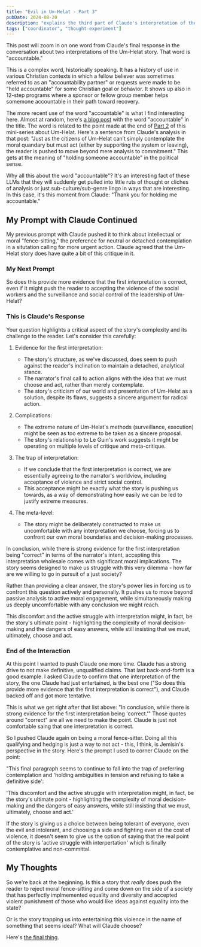 ```yaml
---
title: "Evil in Um-Helat - Part 3"
pubDate: 2024-08-20
description: "explains the third part of Claude's interpretation of the story"
tags: ["coordinator", "thought-experiment"]
---
```


This post will zoom in on one word from Claude's final response in the conversation about two interpretations of the Um-Helat story. That word is "accountable."

This is a complex word, historically speaking. It has a history of use in various Christian contexts in which a fellow believer was sometimes referred to as an "accountability partner" or requests were made to be "held accountable" for some Christian goal or behavior. It shows up also in 12-step programs where a sponsor or fellow group member helps somemone accountable in their path toward recovery.

The more recent use of the word "accountable" is what I find interesting here. Almost at random, here's [a blog post](https://www.solid-ground.org/learning-how-to-be-accountable-when-youve-caused-harm/) with the word "accountable" in the title. The word is related to the point made at the end of [Part 2](evil-in-um-helat-part-2) of this mini-series about Um-Helat. Here's a sentence from Claude's analysis in that post: "Just as the citizens of Um-Helat can’t simply contemplate the moral quandary but must act (either by supporting the system or leaving), the reader is pushed to move beyond mere analysis to commitment." This gets at the meaning of "holding someone accountable" in the political sense.

Why all this about the word "accountable"? It's an interesting fact of these LLMs that they will suddenly get pulled into little ruts of thought or cliches of analysis or just sub-culture/sub-genre lingo in ways that are interesting. In this case, it's this moment from Claude: "Thank you for holding me accountable."

## My Prompt with Claude Continued

My previous prompt with Claude pushed it to think about intellectual or moral "fence-sitting," the preference for neutral or detached contemplation in a situtation calling for more urgent action. Claude agreed that the Um-Helat story does have quite a bit of this critique in it.

### My Next Prompt

So does this provide more evidence that the first interpretation is correct, even if it might push the reader to accepting the violence of the social workers and the surveillance and social control of the leadership of Um-Helat?

### This is Claude's Response
Your question highlights a critical aspect of the story's complexity and its challenge to the reader. Let's consider this carefully:

1. Evidence for the first interpretation:
   - The story's structure, as we've discussed, does seem to push against the reader's inclination to maintain a detached, analytical stance.
   - The narrator's final call to action aligns with the idea that we must choose and act, rather than merely contemplate.
   - The story's criticism of our world and presentation of Um-Helat as a solution, despite its flaws, suggests a sincere argument for radical action.

2. Complications:
   - The extreme nature of Um-Helat's methods (surveillance, execution) might be seen as too extreme to be taken as a sincere proposal.
   - The story's relationship to Le Guin's work suggests it might be operating on multiple levels of critique and meta-critique.

3. The trap of interpretation:
   - If we conclude that the first interpretation is correct, we are essentially agreeing to the narrator's worldview, including acceptance of violence and strict social control.
   - This acceptance might be exactly what the story is pushing us towards, as a way of demonstrating how easily we can be led to justify extreme measures.

4. The meta-level:
   - The story might be deliberately constructed to make us uncomfortable with any interpretation we choose, forcing us to confront our own moral boundaries and decision-making processes.

In conclusion, while there is strong evidence for the first interpretation being "correct" in terms of the narrator's intent, accepting this interpretation wholesale comes with significant moral implications. The story seems designed to make us struggle with this very dilemma - how far are we willing to go in pursuit of a just society? 

Rather than providing a clear answer, the story's power lies in forcing us to confront this question actively and personally. It pushes us to move beyond passive analysis to active moral engagement, while simultaneously making us deeply uncomfortable with any conclusion we might reach.

This discomfort and the active struggle with interpretation might, in fact, be the story's ultimate point - highlighting the complexity of moral decision-making and the dangers of easy answers, while still insisting that we must, ultimately, choose and act.

### End of the Interaction

At this point I wanted to push Claude one more time. Claude has a strong drive to not make definitive, unqualified claims. That last back-and-forth is a good example. I asked Claude to confirm that one interpretation of the story, the one Claude had just entertained, is the best one ("So does this provide more evidence that the first interpretation is correct"), and Claude backed off and got more tentative.

This is what we get right after that list above: "In conclusion, while there is strong evidence for the first interpretation being 'correct.'" Those quotes around "correct" are all we need to make the point. Claude is just not comfortable saing that one interpretation is correct.

So I pushed Claude again on being a moral fence-sitter. Doing all this qualifying and hedging is just a way to not act - this, I think, is Jemisin's perspective in the story. Here's the prompt I used to corner Claude on the point:

"This final paragraph seems to continue to fall into the trap of preferring contemplation and 'holding ambiguities in tension and refusing to take a definitive side':

'This discomfort and the active struggle with interpretation might, in fact, be the story's ultimate point - highlighting the complexity of moral decision-making and the dangers of easy answers, while still insisting that we must, ultimately, choose and act.'

If the story is giving us a choice between being tolerant of everyone, even the evil and intolerant, and choosing a side and fighting even at the cost of violence, it doesn't seem to give us the option of saying that the real point of the story is 'active struggle with interpertation' which is finally contemplative and non-committal.

## My Thoughts

So we're back at the beginning. Is this a story that *really* does push the reader to reject moral fence-sitting and come down on the side of a society that has perfectly implmemented equality and diversity and accepted violent punishment of those who would like ideas against equality into the state?

Or is the story trapping us into entertaining this violence in the name of something that seems ideal? What will Claude choose?

Here's [the final thing](https://www.buildlittleworlds.com/blog/evil-in-um-helat-part-4).